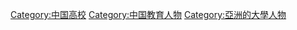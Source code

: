 [[Category:中国高校|Category:中国高校]]
[[Category:中国教育人物|Category:中国教育人物]]
[[Category:亞洲的大學人物|Category:亞洲的大學人物]]
